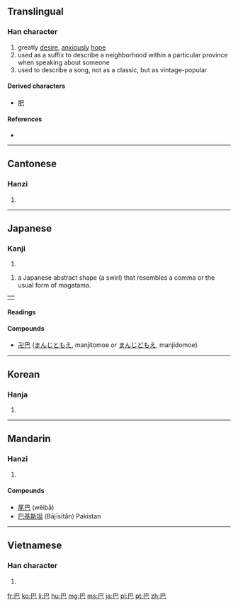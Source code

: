 {{also|色|笆|邑}}
==Translingual==

===Han character===
{{Han char|rn=49|rad=己|as=01|sn=4|four=7771<sub>7</sub>|canj=日山 (AU)}}

# greatly [[desire]], [[anxious]]ly [[hope]]
# used as a suffix to describe a neighborhood within a particular province when speaking about someone
# used to describe a song, not as a classic, but as vintage-popular

====Derived characters====
* [[肥]]

====References====
* {{Han ref|kx=0327.010|dkj=08745|dj=0631.020|hdz=20985.010|uh=5DF4|ud=24052|bh=A4DA|bd=42202}}

----

==Cantonese==

===Hanzi===
{{yue-hanzi|jyut=|y=ba1}}

# {{defn|lang=yue|sort=己01}}

----

==Japanese==

===Kanji===
{{ja-kanji|grade=n|rs=己01}}

# {{defn|lang=ja|sort=己01}}

#  a Japanese abstract shape (a swirl) that resembles a comma or the usual form of magatama.

{| style="float: right;"
|-
|{{wikipedia|Tomoe}}
|}
====Readings====
{{ja-readings
   | on    = [[は]] (ha) 
   | kun   = [[ともえ]] (tomoe), [[しゑと]] (shiweto)
}}

====Compounds====
* [[卍巴]] ([[まんじともえ]], manjitomoe ''or'' [[まんじどもえ]], manjidomoe)
----

==Korean==

===Hanja===
{{ko-hanja|hangeul=파|rv=pa|mr=p'a}}

# {{defn|lang=ko|sort=己01}}

----

==Mandarin==

===Hanzi===
{{cmn-hanzi|pin=[[bā]] ([[ba1]])|wg=pa<sup>1</sup>}}

# {{defn|lang=cmn|sort=己01}}

====Compounds====
* [[尾巴]] (wěibā)
* [[巴基斯坦]] (Bājīsītǎn) Pakistan
----

==Vietnamese==

===Han character===
{{vi-hantu|[[ba]], [[bơ]], [[va]]|rs=己01}}

# {{defn|lang=vi|sort=己01}}

[[fr:巴]]
[[ko:巴]]
[[li:巴]]
[[hu:巴]]
[[mg:巴]]
[[ms:巴]]
[[ja:巴]]
[[pl:巴]]
[[pt:巴]]
[[zh:巴]]